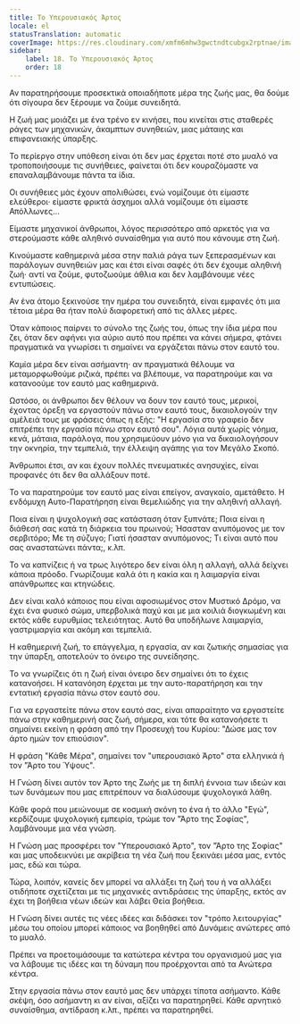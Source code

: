 ```yaml
---
title: Το Υπερουσιακός Άρτος
locale: el
statusTranslation: automatic
coverImage: https://res.cloudinary.com/xmfm6mhw3gwctndtcubgx2rptnae/image/upload/v1740468922/small_cover_tratado_de_psicologia_revolucionaria_a4c0dca4e0.webp
sidebar:
    label: 18. Το Υπερουσιακός Άρτος
    order: 18
---
```

Αν παρατηρήσουμε προσεκτικά οποιαδήποτε μέρα της ζωής μας, θα δούμε ότι σίγουρα δεν ξέρουμε να ζούμε συνειδητά.

Η ζωή μας μοιάζει με ένα τρένο εν κινήσει, που κινείται στις σταθερές ράγες των μηχανικών, άκαμπτων συνηθειών, μιας μάταιης και επιφανειακής ύπαρξης.

Το περίεργο στην υπόθεση είναι ότι δεν μας έρχεται ποτέ στο μυαλό να τροποποιήσουμε τις συνήθειες, φαίνεται ότι δεν κουραζόμαστε να επαναλαμβάνουμε πάντα τα ίδια.

Οι συνήθειες μάς έχουν απολιθώσει, ενώ νομίζουμε ότι είμαστε ελεύθεροι· είμαστε φρικτά άσχημοι αλλά νομίζουμε ότι είμαστε Απόλλωνες...

Είμαστε μηχανικοί άνθρωποι, λόγος περισσότερο από αρκετός για να στερούμαστε κάθε αληθινό συναίσθημα για αυτό που κάνουμε στη ζωή.

Κινούμαστε καθημερινά μέσα στην παλιά ράγα των ξεπερασμένων και παράλογων συνηθειών μας και έτσι είναι σαφές ότι δεν έχουμε αληθινή ζωή· αντί να ζούμε, φυτοζωούμε άθλια και δεν λαμβάνουμε νέες εντυπώσεις.

Αν ένα άτομο ξεκινούσε την ημέρα του συνειδητά, είναι εμφανές ότι μια τέτοια μέρα θα ήταν πολύ διαφορετική από τις άλλες μέρες.

Όταν κάποιος παίρνει το σύνολο της ζωής του, όπως την ίδια μέρα που ζει, όταν δεν αφήνει για αύριο αυτό που πρέπει να κάνει σήμερα, φτάνει πραγματικά να γνωρίσει τι σημαίνει να εργάζεται πάνω στον εαυτό του.

Καμία μέρα δεν είναι ασήμαντη· αν πραγματικά θέλουμε να μεταμορφωθούμε ριζικά, πρέπει να βλέπουμε, να παρατηρούμε και να κατανοούμε τον εαυτό μας καθημερινά.

Ωστόσο, οι άνθρωποι δεν θέλουν να δουν τον εαυτό τους, μερικοί, έχοντας όρεξη να εργαστούν πάνω στον εαυτό τους, δικαιολογούν την αμέλειά τους με φράσεις όπως η εξής: "Η εργασία στο γραφείο δεν επιτρέπει την εργασία πάνω στον εαυτό σου". Λόγια αυτά χωρίς νόημα, κενά, μάταια, παράλογα, που χρησιμεύουν μόνο για να δικαιολογήσουν την οκνηρία, την τεμπελιά, την έλλειψη αγάπης για τον Μεγάλο Σκοπό.

Άνθρωποι έτσι, αν και έχουν πολλές πνευματικές ανησυχίες, είναι προφανές ότι δεν θα αλλάξουν ποτέ.

Το να παρατηρούμε τον εαυτό μας είναι επείγον, αναγκαίο, αμετάθετο. Η ενδόμυχη Αυτο-Παρατήρηση είναι θεμελιώδης για την αληθινή αλλαγή.

Ποια είναι η ψυχολογική σας κατάσταση όταν ξυπνάτε; Ποια είναι η διάθεσή σας κατά τη διάρκεια του πρωινού; Ήσασταν ανυπόμονος με τον σερβιτόρο; Με τη σύζυγο; Γιατί ήσασταν ανυπόμονος; Τι είναι αυτό που σας αναστατώνει πάντα;, κ.λπ.

Το να καπνίζεις ή να τρως λιγότερο δεν είναι όλη η αλλαγή, αλλά δείχνει κάποια πρόοδο. Γνωρίζουμε καλά ότι η κακία και η λαιμαργία είναι απάνθρωπες και κτηνώδεις.

Δεν είναι καλό κάποιος που είναι αφοσιωμένος στον Μυστικό Δρόμο, να έχει ένα φυσικό σώμα, υπερβολικά παχύ και με μια κοιλιά διογκωμένη και εκτός κάθε ευρυθμίας τελειότητας. Αυτό θα υποδήλωνε λαιμαργία, γαστριμαργία και ακόμη και τεμπελιά.

Η καθημερινή ζωή, το επάγγελμα, η εργασία, αν και ζωτικής σημασίας για την ύπαρξη, αποτελούν το όνειρο της συνείδησης.

Το να γνωρίζεις ότι η ζωή είναι όνειρο δεν σημαίνει ότι το έχεις κατανοήσει. Η κατανόηση έρχεται με την αυτο-παρατήρηση και την εντατική εργασία πάνω στον εαυτό σου.

Για να εργαστείτε πάνω στον εαυτό σας, είναι απαραίτητο να εργαστείτε πάνω στην καθημερινή σας ζωή, σήμερα, και τότε θα κατανοήσετε τι σημαίνει εκείνη η φράση από την Προσευχή του Κυρίου: "Δώσε μας τον άρτο ημών τον επιούσιον".

Η φράση "Κάθε Μέρα", σημαίνει τον "υπερουσιακό Άρτο" στα ελληνικά ή τον "Άρτο του Ύψους".

Η Γνώση δίνει αυτόν τον Άρτο της Ζωής με τη διπλή έννοια των ιδεών και των δυνάμεων που μας επιτρέπουν να διαλύσουμε ψυχολογικά λάθη.

Κάθε φορά που μειώνουμε σε κοσμική σκόνη το ένα ή το άλλο "Εγώ", κερδίζουμε ψυχολογική εμπειρία, τρώμε τον "Άρτο της Σοφίας", λαμβάνουμε μια νέα γνώση.

Η Γνώση μας προσφέρει τον "Υπερουσιακό Άρτο", τον "Άρτο της Σοφίας" και μας υποδεικνύει με ακρίβεια τη νέα ζωή που ξεκινάει μέσα μας, εντός μας, εδώ και τώρα.

Τώρα, λοιπόν, κανείς δεν μπορεί να αλλάξει τη ζωή του ή να αλλάξει οτιδήποτε σχετίζεται με τις μηχανικές αντιδράσεις της ύπαρξης, εκτός αν έχει τη βοήθεια νέων ιδεών και λάβει Θεία βοήθεια.

Η Γνώση δίνει αυτές τις νέες ιδέες και διδάσκει τον "τρόπο λειτουργίας" μέσω του οποίου μπορεί κάποιος να βοηθηθεί από Δυνάμεις ανώτερες από το μυαλό.

Πρέπει να προετοιμάσουμε τα κατώτερα κέντρα του οργανισμού μας για να λάβουμε τις ιδέες και τη δύναμη που προέρχονται από τα Ανώτερα κέντρα.

Στην εργασία πάνω στον εαυτό μας δεν υπάρχει τίποτα ασήμαντο. Κάθε σκέψη, όσο ασήμαντη κι αν είναι, αξίζει να παρατηρηθεί. Κάθε αρνητικό συναίσθημα, αντίδραση κ.λπ., πρέπει να παρατηρηθεί.

